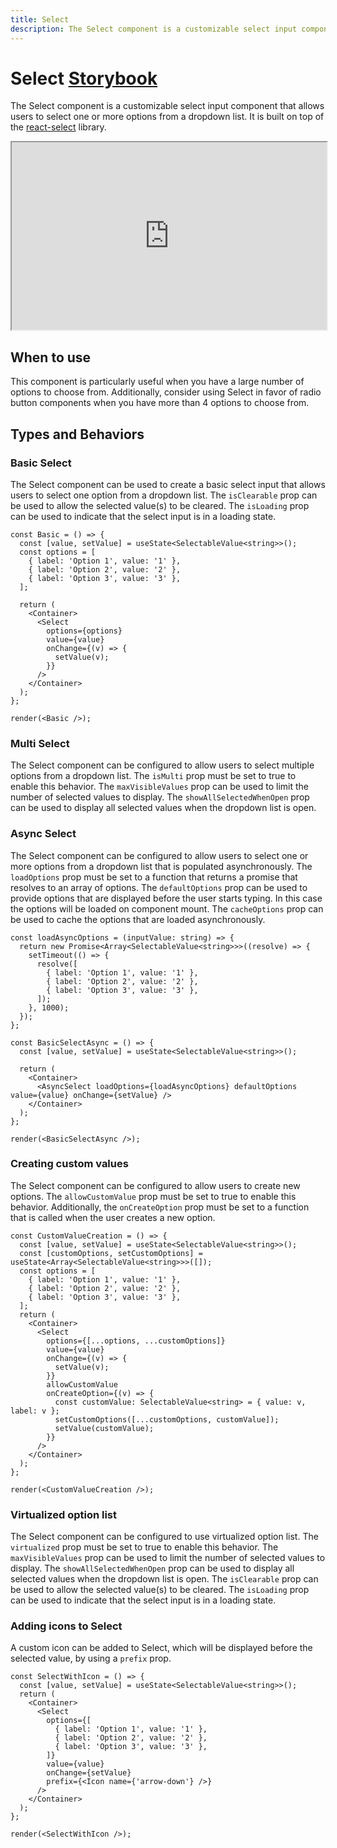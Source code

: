 ```yaml
---
title: Select
description: The Select component is a customizable select input component that allows users to select one or more options from a dropdown list.
---
```


# Select <Badge text='ready' color='green'></Badge> <a href='https://developers.grafana.com/ui/canary/index.html?path=/story/forms-select--basic' target='_blank' className='header-links'>Storybook <Icon name="external-link-alt"/> </a>

The Select component is a customizable select input component that allows users to select one or more options from a dropdown list. It is built on top of the [react-select](https://react-select.com/) library.

<iframe
  src="https://developers.grafana.com/ui/canary/index.html?path=/story/forms-select--basic"
  width="100%"
  height="300px"
></iframe>

## When to use

This component is particularly useful when you have a large number of options to choose from. Additionally, consider using Select in favor of radio button components when you have more than 4 options to choose from.

## Types and Behaviors

### Basic Select

The Select component can be used to create a basic select input that allows users to select one option from a dropdown list. The `isClearable` prop can be used to allow the selected value(s) to be cleared. The `isLoading` prop can be used to indicate that the select input is in a loading state.

```tsx live noInline
const Basic = () => {
  const [value, setValue] = useState<SelectableValue<string>>();
  const options = [
    { label: 'Option 1', value: '1' },
    { label: 'Option 2', value: '2' },
    { label: 'Option 3', value: '3' },
  ];

  return (
    <Container>
      <Select
        options={options}
        value={value}
        onChange={(v) => {
          setValue(v);
        }}
      />
    </Container>
  );
};

render(<Basic />);
```

### Multi Select

The Select component can be configured to allow users to select multiple options from a dropdown list. The `isMulti` prop must be set to true to enable this behavior. The `maxVisibleValues` prop can be used to limit the number of selected values to display. The `showAllSelectedWhenOpen` prop can be used to display all selected values when the dropdown list is open.

### Async Select

The Select component can be configured to allow users to select one or more options from a dropdown list that is populated asynchronously. The `loadOptions` prop must be set to a function that returns a promise that resolves to an array of options. The `defaultOptions` prop can be used to provide options that are displayed before the user starts typing. In this case the options will be loaded on component mount. The `cacheOptions` prop can be used to cache the options that are loaded asynchronously.

```tsx live noInline
const loadAsyncOptions = (inputValue: string) => {
  return new Promise<Array<SelectableValue<string>>>((resolve) => {
    setTimeout(() => {
      resolve([
        { label: 'Option 1', value: '1' },
        { label: 'Option 2', value: '2' },
        { label: 'Option 3', value: '3' },
      ]);
    }, 1000);
  });
};

const BasicSelectAsync = () => {
  const [value, setValue] = useState<SelectableValue<string>>();

  return (
    <Container>
      <AsyncSelect loadOptions={loadAsyncOptions} defaultOptions value={value} onChange={setValue} />
    </Container>
  );
};

render(<BasicSelectAsync />);
```

### Creating custom values

The Select component can be configured to allow users to create new options. The `allowCustomValue` prop must be set to true to enable this behavior. Additionally, the `onCreateOption` prop must be set to a function that is called when the user creates a new option.

```tsx live noInline
const CustomValueCreation = () => {
  const [value, setValue] = useState<SelectableValue<string>>();
  const [customOptions, setCustomOptions] = useState<Array<SelectableValue<string>>>([]);
  const options = [
    { label: 'Option 1', value: '1' },
    { label: 'Option 2', value: '2' },
    { label: 'Option 3', value: '3' },
  ];
  return (
    <Container>
      <Select
        options={[...options, ...customOptions]}
        value={value}
        onChange={(v) => {
          setValue(v);
        }}
        allowCustomValue
        onCreateOption={(v) => {
          const customValue: SelectableValue<string> = { value: v, label: v };
          setCustomOptions([...customOptions, customValue]);
          setValue(customValue);
        }}
      />
    </Container>
  );
};

render(<CustomValueCreation />);
```

### Virtualized option list

The Select component can be configured to use virtualized option list. The `virtualized` prop must be set to true to enable this behavior. The `maxVisibleValues` prop can be used to limit the number of selected values to display. The `showAllSelectedWhenOpen` prop can be used to display all selected values when the dropdown list is open. The `isClearable` prop can be used to allow the selected value(s) to be cleared. The `isLoading` prop can be used to indicate that the select input is in a loading state.

### Adding icons to Select

A custom icon can be added to Select, which will be displayed before the selected value, by using a `prefix` prop.

```tsx live noInline
const SelectWithIcon = () => {
  const [value, setValue] = useState<SelectableValue<string>>();
  return (
    <Container>
      <Select
        options={[
          { label: 'Option 1', value: '1' },
          { label: 'Option 2', value: '2' },
          { label: 'Option 3', value: '3' },
        ]}
        value={value}
        onChange={setValue}
        prefix={<Icon name={'arrow-down'} />}
      />
    </Container>
  );
};

render(<SelectWithIcon />);
```
